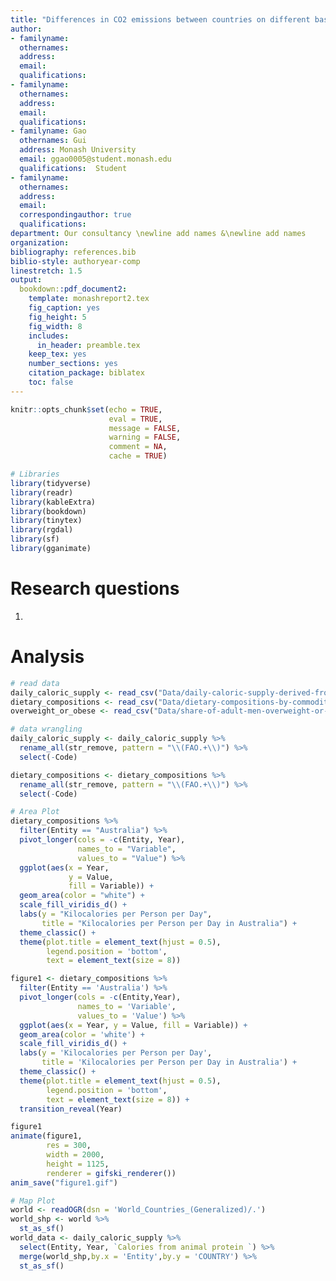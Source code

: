 ```yaml
---
title: "Differences in CO2 emissions between countries on different basis"
author:
- familyname: 
  othernames: 
  address: 
  email: 
  qualifications:
- familyname: 
  othernames: 
  address: 
  email: 
  qualifications:
- familyname: Gao
  othernames: Gui
  address: Monash University
  email: ggao0005@student.monash.edu
  qualifications:  Student
- familyname:
  othernames:
  address:
  email:  
  correspondingauthor: true
  qualifications: 
department: Our consultancy \newline add names &\newline add names
organization: 
bibliography: references.bib
biblio-style: authoryear-comp
linestretch: 1.5
output:
  bookdown::pdf_document2:
    template: monashreport2.tex
    fig_caption: yes
    fig_height: 5
    fig_width: 8
    includes:
      in_header: preamble.tex
    keep_tex: yes
    number_sections: yes
    citation_package: biblatex
    toc: false
---
```



```r
knitr::opts_chunk$set(echo = TRUE,
                      eval = TRUE,
                      message = FALSE, 
                      warning = FALSE,
                      comment = NA,
                      cache = TRUE)
```


```r
# Libraries
library(tidyverse)
library(readr)
library(kableExtra)
library(bookdown)
library(tinytex)
library(rgdal)
library(sf)
library(gganimate)
```


# Research questions
1. 


# Analysis

```r
# read data
daily_caloric_supply <- read_csv("Data/daily-caloric-supply-derived-from-carbohydrates-protein-and-fat.csv")
dietary_compositions <- read_csv("Data/dietary-compositions-by-commodity-group.csv")
overweight_or_obese <- read_csv("Data/share-of-adult-men-overweight-or-obese-vs-daily-supply-of-calories.csv")
```


```r
# data wrangling
daily_caloric_supply <- daily_caloric_supply %>%
  rename_all(str_remove, pattern = "\\(FAO.+\\)") %>%
  select(-Code)

dietary_compositions <- dietary_compositions %>%
  rename_all(str_remove, pattern = "\\(FAO.+\\)") %>%
  select(-Code)
```


```r
# Area Plot
dietary_compositions %>%
  filter(Entity == "Australia") %>%
  pivot_longer(cols = -c(Entity, Year),
               names_to = "Variable",
               values_to = "Value") %>%
  ggplot(aes(x = Year,
             y = Value,
             fill = Variable)) +
  geom_area(color = "white") +
  scale_fill_viridis_d() +
  labs(y = "Kilocalories per Person per Day",
       title = "Kilocalories per Person per Day in Australia") +
  theme_classic() +
  theme(plot.title = element_text(hjust = 0.5),
        legend.position = 'bottom',
        text = element_text(size = 8))

figure1 <- dietary_compositions %>% 
  filter(Entity == 'Australia') %>% 
  pivot_longer(cols = -c(Entity,Year),
               names_to = 'Variable',
               values_to = 'Value') %>% 
  ggplot(aes(x = Year, y = Value, fill = Variable)) +
  geom_area(color = 'white') +
  scale_fill_viridis_d() +
  labs(y = 'Kilocalories per Person per Day',
       title = 'Kilocalories per Person per Day in Australia') +
  theme_classic() +
  theme(plot.title = element_text(hjust = 0.5),
        legend.position = 'bottom',
        text = element_text(size = 8)) +
  transition_reveal(Year)

figure1
animate(figure1,
        res = 300,
        width = 2000,
        height = 1125,
        renderer = gifski_renderer())
anim_save("figure1.gif")
```


```r
# Map Plot
world <- readOGR(dsn = 'World_Countries_(Generalized)/.')
world_shp <- world %>% 
  st_as_sf()
world_data <- daily_caloric_supply %>%
  select(Entity, Year, `Calories from animal protein `) %>%
  merge(world_shp,by.x = 'Entity',by.y = 'COUNTRY') %>% 
  st_as_sf()
```


```r

```





